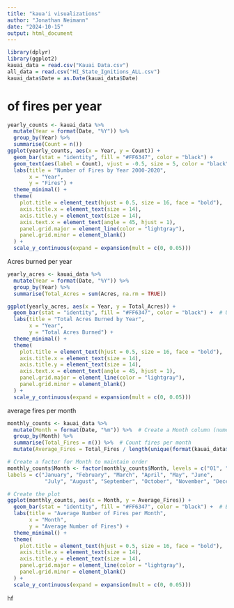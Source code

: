 ```yaml
---
title: "kaua'i visualizations"
author: "Jonathan Neimann"
date: "2024-10-15"
output: html_document
---
```


```r
library(dplyr)
library(ggplot2)
kauai_data = read.csv("Kauai Data.csv")
all_data = read.csv("HI_State_Ignitions_ALL.csv")
kauai_data$Date = as.Date(kauai_data$Date)
```

# of fires per year 

```r
yearly_counts <- kauai_data %>%
  mutate(Year = format(Date, "%Y")) %>%
  group_by(Year) %>%
  summarise(Count = n())
ggplot(yearly_counts, aes(x = Year, y = Count)) +
  geom_bar(stat = "identity", fill = "#FF6347", color = "black") +  
  geom_text(aes(label = Count), vjust = -0.5, size = 5, color = "black") +  # Add count labels
  labs(title = "Number of Fires by Year 2000-2020",
       x = "Year",
       y = "Fires") +
  theme_minimal() +
  theme(
    plot.title = element_text(hjust = 0.5, size = 16, face = "bold"),
    axis.title.x = element_text(size = 14),
    axis.title.y = element_text(size = 14),
    axis.text.x = element_text(angle = 45, hjust = 1),
    panel.grid.major = element_line(color = "lightgray"),
    panel.grid.minor = element_blank()
  ) +
  scale_y_continuous(expand = expansion(mult = c(0, 0.05)))
```
Acres burned per year 

```r
yearly_acres <- kauai_data %>%
  mutate(Year = format(Date, "%Y")) %>%
  group_by(Year) %>%
  summarise(Total_Acres = sum(Acres, na.rm = TRUE))

ggplot(yearly_acres, aes(x = Year, y = Total_Acres)) +
  geom_bar(stat = "identity", fill = "#FF6347", color = "black") +  # Using Tomato color
  labs(title = "Total Acres Burned by Year",
       x = "Year",
       y = "Total Acres Burned") +
  theme_minimal() +
  theme(
    plot.title = element_text(hjust = 0.5, size = 16, face = "bold"),
    axis.title.x = element_text(size = 14),
    axis.title.y = element_text(size = 14),
    axis.text.x = element_text(angle = 45, hjust = 1),
    panel.grid.major = element_line(color = "lightgray"),
    panel.grid.minor = element_blank()
  ) +
  scale_y_continuous(expand = expansion(mult = c(0, 0.05)))
```
average fires per month 

```r
monthly_counts <- kauai_data %>%
  mutate(Month = format(Date, "%m")) %>%  # Create a Month column (numeric)
  group_by(Month) %>%
  summarise(Total_Fires = n()) %>%  # Count fires per month
  mutate(Average_Fires = Total_Fires / length(unique(format(kauai_data$Date, "%Y"))))  # Average fires per month

# Create a factor for Month to maintain order
monthly_counts$Month <- factor(monthly_counts$Month, levels = c("01", "02", "03", "04", "05", "06", "07", "08", "09", "10", "11", "12"),
labels = c("January", "February", "March", "April", "May", "June",
            "July", "August", "September", "October", "November", "December"))

# Create the plot
ggplot(monthly_counts, aes(x = Month, y = Average_Fires)) +
  geom_bar(stat = "identity", fill = "#FF6347", color = "black") +  # Bar chart for average fires
  labs(title = "Average Number of Fires per Month",
       x = "Month",
       y = "Average Number of Fires") +
  theme_minimal() +
  theme(
    plot.title = element_text(hjust = 0.5, size = 16, face = "bold"),
    axis.title.x = element_text(size = 14),
    axis.title.y = element_text(size = 14),
    panel.grid.major = element_line(color = "lightgray"),
    panel.grid.minor = element_blank()
  ) +
  scale_y_continuous(expand = expansion(mult = c(0, 0.05)))
```

hf
